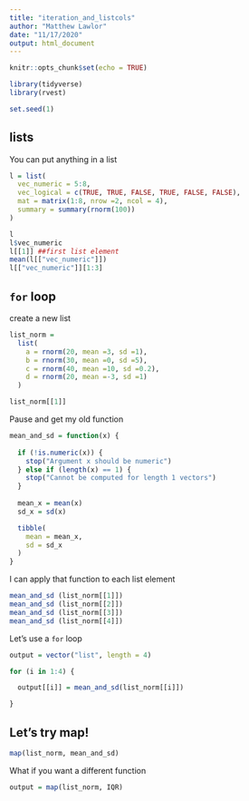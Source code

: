 ```yaml
---
title: "iteration_and_listcols"
author: "Matthew Lawlor"
date: "11/17/2020"
output: html_document
---
```


```r
knitr::opts_chunk$set(echo = TRUE)

library(tidyverse)
library(rvest)

set.seed(1)
```

## lists

You can put anything in a list

```r
l = list(
  vec_numeric = 5:8,
  vec_logical = c(TRUE, TRUE, FALSE, TRUE, FALSE, FALSE),
  mat = matrix(1:8, nrow =2, ncol = 4),
  summary = summary(rnorm(100))
)
```

```r
l
l$vec_numeric
l[[1]] ##first list element
mean(l[["vec_numeric"]])
l[["vec_numeric"]][1:3]
```

## `for` loop

create a new list

```r
list_norm = 
  list(
    a = rnorm(20, mean =3, sd =1),
    b = rnorm(30, mean =0, sd =5),
    c = rnorm(40, mean =10, sd =0.2),
    d = rnorm(20, mean =-3, sd =1)
  )
```

```r
list_norm[[1]]
```

Pause and get my old function

```r
mean_and_sd = function(x) {
  
  if (!is.numeric(x)) {
    stop("Argument x should be numeric")
  } else if (length(x) == 1) {
    stop("Cannot be computed for length 1 vectors")
  }
  
  mean_x = mean(x)
  sd_x = sd(x)

  tibble(
    mean = mean_x, 
    sd = sd_x
  )
}
```

I can apply that function to each list element

```r
mean_and_sd (list_norm[[1]])
mean_and_sd (list_norm[[2]])
mean_and_sd (list_norm[[3]])
mean_and_sd (list_norm[[4]])
```

Let's use a `for` loop

```r
output = vector("list", length = 4)

for (i in 1:4) {

  output[[i]] = mean_and_sd(list_norm[[i]])

}
```

## Let's try map!

```r
map(list_norm, mean_and_sd)
```

What if you want a different function

```r
output = map(list_norm, IQR)
```


